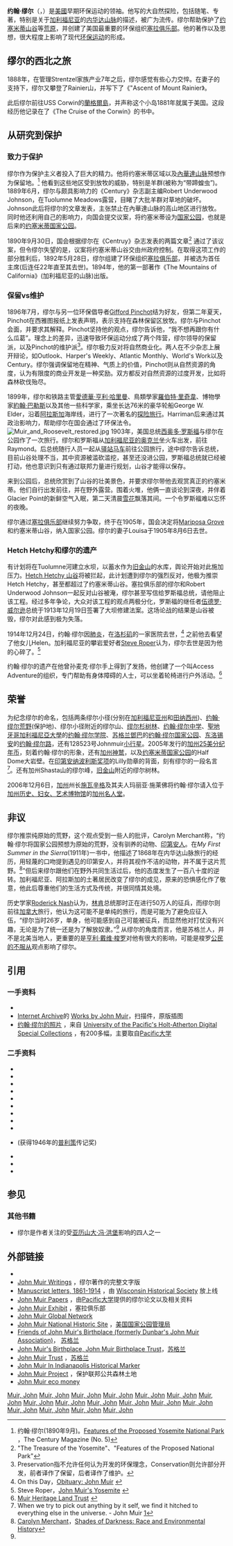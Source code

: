 {{Link style|time=2015-12-13T14:55:26+00:00}}
{{noteTA
|1=zh-cn:约塞米蒂; zh-tw:優勝美地; zh-hk:優勝美地;
}}
{{Infobox Biography
| subject_name   = 約翰·繆爾
| image_name     = John Muir Cane.JPG
| image_size     = 250px
| image_caption  = 约翰·缪尔
| date_of_birth  = {{birth date|1838|4|21}}
| place_of_birth = {{UK}}[[蘇格蘭|蘇格蘭]][[東洛錫安|東洛錫安]][[鄧巴|鄧巴]]
| date_of_death  = {{death date and age|1914|12|24|1838|4|21}}
| place_of_death = {{USA}}[[加州|加州]][[洛杉磯|洛杉磯]]
| occupation     = 環保運動領袖
| alma_mater     = [[威斯康辛大學麥迪遜分校|威斯康辛大學麥迪遜分校]]
| spouse         = Louisa Strentzel{{BD|1880年||1905年|}}
| children       = 兩個女兒
| signature      = John muir signature.svg
}}                                                          
'''约翰·缪尔'''（{{lang-en|John Muir}}，{{bd|1838年|4月21日|1914年|12月24日}}）是[[美國|美國]]早期环保运动的领袖。他写的大自然探险，包括随笔、专著，特别是关于[[加利福尼亚|加利福尼亚]]的[[内华达山脉_(美国)|内华达山脉]]的描述，被广为流传。缪尔帮助保护了[[约塞米蒂山谷|约塞米蒂山谷]]等[[荒原|荒原]]，并创建了美国最重要的环保组织[[塞拉俱乐部|塞拉俱乐部]]。他的著作以及思想，很大程度上影响了现代[[环境保护|环保运动]]的形成。

==缪尔的西北之旅==
1888年，在管理Strentzel家族产业7年之后，缪尔感觉有些心力交悴。在妻子的支持下，缪尔又攀登了Rainier山，并写下了《"Ascent of Mount Rainier》。

此后缪尔前往USS Corwin的[[蘭格爾島|蘭格爾島]]，并声称这个小岛1881年就属于美国。这段经历他记录在了《The Cruise of the Corwin》的书中。

==从研究到保护==
===致力于保护===
缪尔作为保护主义者投入了巨大的精力。他将约塞米蒂区域以及[[內華達山脉|內華達山脉]]预想作为保留地。<ref>约翰·缪尔(1890年9月)。[http://www.yosemite.ca.us/john_muir_writings/features_of_the_proposed_yosemite_national_park/ Features of the Proposed Yosemite National Park] {{Wayback|url=http://www.yosemite.ca.us/john_muir_writings/features_of_the_proposed_yosemite_national_park/ |date=20200617022939 }}，The Century Magazine (No. 5)</ref> 他看到这些地区受到放牧的威胁，特别是羊群(被称为“带蹄蝗虫”)。1889年6月，缪尔与颇具影响力的《Century》杂志副主编Robert Underwood Johnson，在Tuolumne Meadows露营，目睹了大批羊群对草地的破坏。Johnson此后将缪尔的文章发表，主张禁止在內華達山脉的高山地区进行放牧。同时他还利用自己的影响力，向国会提交议案，将约塞米蒂设为[[国家公园|国家公园]]，也就是后来的[[约塞米蒂国家公园|约塞米蒂国家公园]]。

1890年9月30日，国会根据缪尔在《Centruy》杂志发表的两篇文章<ref>"The Treasure of the Yosemite"、"Features of the Proposed National Park"</ref> 通过了该议案，但令缪尔失望的是，议案将约塞米蒂山谷交由州政府控制。在取得这项工作的部分胜利后，1892年5月28日，缪尔组建了环保组织[[塞拉俱乐部|塞拉俱乐部]]，并被选为首任主席(后连任22年直至其去世)。1894年，他的第一部著作《The Mountains of California》(加利福尼亚的山脉)出版。

===保留vs维护===
1896年7月，缪尔与另一位环保倡导者[[:en:Gifford_Pinchot|Gifford Pinchot]]结为好友，但第二年夏天，Pinchot在西雅图报纸上发表声明，表示支持在森林保留区放牧。缪尔与Pinchot会面，并要求其解释。Pinchot坚持他的观点，缪尔告诉他，“我不想再跟你有什么瓜葛”。理念上的差异，迅速导致环保运动分成了两个阵营，缪尔领导的保留派，以及Pinchot的维护派<ref>Preservation指不允许任何认为开发的环保理念，Conservation则允许部分开发，前者译作了保留，后者译作了维护。</ref>。缪尔极力反对将自然商业化。两人在不少杂志上展开辩论，如Outlook、Harper's Weekly、Atlantic Monthly、World's Work以及Century。缪尔强调保留地在精神、气质上的价值，Pinchot则从自然资源的角度，认为有限度的商业开发是一种奖励。双方都反对自然资源的过度开发，比如将森林砍伐殆尽。

1899年，缪尔和铁路主管[[愛德華·亨利·哈里曼|愛德華·亨利·哈里曼]]、鳥類學家[[羅伯特·里奇韋|羅伯特·里奇韋]]、博物學家[[約翰·巴勒斯|約翰·巴勒斯]]以及其他一些科学家，乘坐长达76米的豪华轮船George W. Elder，沿着[[阿拉斯加|阿拉斯加]]海岸线，进行了一次著名的[[:en:Harriman_Alaska_Expedition|探险旅行]]。Harriman后来通过其政治影响力，帮助缪尔在国会通过了环保法令。
[[File:Muir_and_Roosevelt_restored.jpg|thumb]]
1903年，美国总统[[西奥多·罗斯福|西奥多·罗斯福]]与缪尔在公园作了一次旅行。缪尔和罗斯福从[[奥克兰_(加利福尼亚州)|加利福尼亚的奥克兰]]坐火车出发，前往Raymond。后总统随行人员一起从[[驿站马车|驿站马车]]前往公园旅行，途中缪尔告诉总统，目前山谷处理不当，其中资源被滥砍滥挖，甚至还没进公园，罗斯福总统就已经被打动，他也意识到只有通过联邦力量进行规划，山谷才能得以保存。

来到公园后，总统欣赏到了山谷的壮美景色，并要求缪尔带他去观赏真正的约塞米蒂。他们自行出发前往，并在野外露营。围着火堆，他俩一直谈论到深夜，并伴着Glacier Point的新鲜空气入眠，第二天清晨[[雪|雪花]]飘落其间。一个令罗斯福难以忘怀的夜晚。

缪尔通过[[塞拉俱乐部|塞拉俱乐部]]继续努力争取，终于在1905年，国会决定将[[:en:Mariposa_Grove|Mariposa Grove]]和约塞米蒂山谷，纳入国家公园。缪尔的妻子Louisa于1905年8月6日去世。

===Hetch Hetchy和缪尔的遗产===
有计划将在Tuolumne河建立水坝，以蓄水作为[[旧金山|旧金山]]的水库，舆论开始对此施加压力。[[:en:Hetch_Hetchy_Valley|Hetch Hetchy 山谷]]将被拦起，此计划遭到缪尔的强烈反对，他极为推崇Hetch Hetchy，甚至都超过了约塞米蒂山谷。塞拉俱乐部的缪尔和Robert Underwood Johnson一起反对山谷被淹，缪尔甚至写信给罗斯福总统，请他阻止该工程。经过多年争论，大众对该工程的观点两极分化，罗斯福的继任者[[伍德罗·威尔逊|伍德罗·威尔逊]]总统于1913年12月19日签署了大坝修建法案。这场论战的结果是山谷被毁，缪尔对此感到极为失落。

1914年12月24日，约翰·缪尔因[[肺炎|肺炎]]，在[[洛杉矶|洛杉矶]]的一家医院去世，<ref>On this Day，[http://www.nytimes.com/learning/general/onthisday/bday/0421.html Obituary: John Muir] {{Wayback|url=http://www.nytimes.com/learning/general/onthisday/bday/0421.html |date=20171108234043 }}</ref> 之前他去看望了他女儿Helen。加利福尼亚的攀岩爱好者[[:en:Steve_Roper|Steve Roper]]认为，缪尔去世是因为他的心碎了。<ref>Steve Roper，[http://gorp.away.com/gorp/location/ca/yosemite_new2.htm John Muir's Yosemite] {{Wayback|url=http://gorp.away.com/gorp/location/ca/yosemite_new2.htm |date=20080305042520 }}</ref>

约翰·缪尔的遗产在他曾孙麦克·缪尔手上得到了发扬，他创建了一个叫Access Adventure的组织，专门帮助有身体障碍的人士，可以坐着轮椅进行户外活动。<ref>[http://www.muirheritagelandtrust.org/accessadventure.htm Muir Heritage Land Trust] {{webarchive|url=https://web.archive.org/web/20051223000616/http://www.muirheritagelandtrust.org/accessadventure.htm |date=2005-12-23 }}</ref>

==荣誉==

为纪念缪尔的命名，包括两条缪尔小径(分别在[[加利福尼亚州|加利福尼亚州]]和[[田纳西州|田纳西州]])、[[:en:John_Muir_Wilderness|约翰·缪尔荒野]](保护地)、缪尔小径附近的缪尔山、[[:en:Muir_Woods_National_Monument|缪尔杉树林]]、[[:en:John_Muir_High_School_(Pasadena,_California)|约翰·缪尔中学]]、[[聖地牙哥加利福尼亞大學|聖地牙哥加利福尼亞大學]]的[[:en:John_Muir_College|约翰·缪尔学院]]、[[苏格兰|苏格兰]][[鄧巴|鄧巴]]的[[:en:John_Muir_Country_Park|约翰·缪尔国家公园]]、[[东洛锡安|东洛锡安]]的[[:en:John_Muir_Way|约翰·缪尔路]]，还有128523号Johnmuir[[小行星|小行星]]。2005年发行的[[美国50州25美分纪念币|加州25美分纪年币]]，刻着约翰·缪尔的形象，还有[[加州神鹫|加州神鹫]]，以及[[约塞米蒂国家公园|约塞米蒂国家公园]]的Half Dome大岩壁。在[[:en:Indianapolis_Prize|印第安纳波利斯奖项]]的Lilly勋章的背面，刻有缪尔的一段名言<ref>When we try to pick out anything by it self, we find it hitched to everything else in the universe. - John Muir [http://www.indyzoo.com/pdf/LillyMedalBack.jpg]{{dead link|date=2018年1月 |bot=InternetArchiveBot |fix-attempted=yes }}</ref>。还有加州Shasta山的缪尔峰，[[旧金山|旧金山]]附近的缪尔树林。

2006年12月6日，[[加州|加州]]州长[[施瓦辛格|施瓦辛格]]及其夫人玛丽亚·施莱佛将约翰·缪尔请入位于[[:en:The_California_Museum_for_History,_Women_and_the_Arts|加州历史、妇女、艺术博物馆]]的[[:en:California_Hall_of_Fame|加州名人堂]]。

==非议==
缪尔推崇纯原始的荒野，这个观点受到一些人的批评，Carolyn Merchant称，“约翰·缪尔将国家公园预想为原始的荒野，没有驯养的动物、[[印第安人|印第安人]]。在''My First Summer in the Sierra''(1911年)一书中，他描述了1868年在内华达山脉旅行的经历，用轻蔑的口吻提到遇见的印第安人，并将其视作不洁的动物，并不属于这片荒野。<ref name="shades">[[:en:Carolyn_Merchant|Carolyn Merchant]]，[https://web.archive.org/web/20040926013715/http://www.historycooperative.org/journals/eh/8.3/merchant.html Shades of Darkness: Race and Environmental History]</ref>”但后来缪尔跟他们在野外共同生活过后，他的态度发生了一百八十度的逆转。加利福尼亚、阿拉斯加的土著居民改变了缪尔的成见，原来的恐惧感化作了敬意，他此后尊重他们的生活方式及传统，并很同情其处境。

历史学家[[:en:Roderick_Nash|Roderick Nash]]认为，[[林肯|林肯]]总统那时正在进行50万人的征兵，而缪尔则前往[[加拿大|加拿大]]旅行，他认为这可能不是单纯的旅行，而是可能为了避免应征入伍，“缪尔当时26岁，单身，他可能感到自己可能被征兵，而显然他对打仗没有兴趣，无论是为了统一还是为了解放奴隶。”<ref name="shades" /> 从缪尔的角度而言，他是苏格兰人，并不是北美当地人，更重要的是[[亨利·戴维·梭罗|亨利·戴维·梭罗]]对他有很大的影响，可能是梭罗[[公民的不服从|公民的不服从]]观点影响了缪尔。

==引用==
{{reflist}}
===一手资料===
* {{cite book | last = Cronon | first = William, ed. | year = 1997年 | title = John Muir: Nature Writings: The Story of My Boyhood and Youth; My First Summer in the Sierra; The Mountains of California; Stickeen; Essays | publisher = [[:en:Library_of_America|美国图书馆]] | id = ISBN 978-1-883011-24-6}}
*[[Internet_Archive|Internet Archive]]的 [http://www.archive.org/search.php?query=John%20Muir%20AND%20mediatype%3Atexts Works by John Muir]，扫描件，原版插图
*[http://library.pacific.edu/ha/digital/muir/index.asp 约翰·缪尔的照片] {{Wayback|url=http://library.pacific.edu/ha/digital/muir/index.asp |date=20111004081339 }}，来自 [http://library.pacific.edu/ha/digital/index.asp University of the Pacific's Holt-Atherton Digital Special Collections] {{Wayback|url=http://library.pacific.edu/ha/digital/index.asp |date=20100110045759 }}，有200多幅，主要取自[[:en:University_of_the_Pacific_(United_States)|Pacific大学]]

===二手资料=== 
* {{cite book | last = Austin | first = Richard C. | title = Baptized into wilderness: A Christian perspective on John Muir | publisher = Creekside Press| year = 1991}}
* {{cite book | last = Ehrlich | first = Gretel | year = 2000 | title = John Muir: Nature's Visionary | publisher = [[国家地理学会|国家地理学会]] | id = ISBN 978-0-7922-7954-9}}
* {{cite book | last = Fox | first = Stephen | year =1981 | title = John Muir and His Legacy: The American Conservation Movement | url = https://archive.org/details/johnmuirhislegac00foxs | publisher = Little, Brown and Company | id = ISBN 978-0-316-29110-1}}
* {{cite journal | author = Meyer, John M. | year = 1997 | month = | title = Gifford Pinchot, John Muir, and the Boundaries of Politics in American Thought | journal = [[:en:Polity_(disambiguation)|Polity]] | volume = 30 | issue = 2 | pages = 267-284 | id = {{ISSN|0032-3497}}}}
* {{cite book | last = Miller | first = Char | year = 2001 | title = Gifford Pinchot and the Making of Modern Environmentalism | publisher = Island Press | id = ISBN 978-1-55963-822-7}}
* {{cite journal | author = O'Casey, Terrence | date =2006-09-24| title = John Muir: God's Preacher of Creation | journal = Christian Standard | url = http://www.christianstandard.com/articledisplay.asp?id=414 }}{{dead link|date=2018年1月 |bot=InternetArchiveBot |fix-attempted=yes }}
* {{cite journal | author = Smith, Michael B. | title = The Value of a Tree: Public Debates of John Muir and Gifford Pinchot | journal = The Historian | volume = 60 | issue = 4 | pages = 757-778 | id = {{ISSN|0018-2370}}|date=June 1998}}
* {{cite book | last = Turner | first = Fredrick | year = 1985 | title = Rediscovering America, John Muir in His Time and Ours | publisher = [[:en:Viking_Press|Viking Press]] | id = ISBN 978-0-87156-704-8}}
* {{cite book | last = Williams | first = Dennis | year = 2002 | title = God's Wilds: John Muir's Vision of Nature | publisher = Texas A&M University Press |id = ISBN 978-1-58544-143-3}}
* {{cite book | last = Wolfe | first = Linnie Marsh | year = 1945 | title = Son of the Wilderness: The Life of John Muir | publisher = [[:en:University_of_Wisconsin_Press|University of Wisconsin Press]] | id = ISBN 978-0-299-18634-0}} (获得1946年的[[普利策奖|普利策]]传记奖)
* {{cite journal|url=http://www.historycooperative.org/journals/eh/10.1/worster.html |title=John Muir and the Modern Passion for Nature |first=Donald |last=Worster |journal=Environmental History |volume=10(1) |pages=8-19 |year=2005 |date=January 2005 |archiveurl=https://web.archive.org/web/20050313143402/http://www.historycooperative.org/journals/eh/10.1/worster.html |archivedate=2005-03-13 |deadurl=yes }}
* {{cite book | last = Wuerthner | first = George | year = 1994 | title = Yosemite: A Visitor's Companion | url = https://archive.org/details/yosemitevisitors00wuer | publisher = Stackpole Books | pages= [https://archive.org/details/yosemitevisitors00wuer/page/25 25]-37 |id = ISBN 978-0-8117-2598-9}}
* {{cite book | last = Yancey | first = Philip | title = Rumours of Another World: What on Earth Are We Missing? | publisher = Zondervan Publishing Company | page = 24-25 | year = 2004 | url = http://www.lookoutmag.com/pdfs/885.pdf | deadurl = yes | archiveurl = https://web.archive.org/web/20071112080817/http://www.lookoutmag.com/pdfs/885.pdf | archivedate = 2007-11-12 }}

== 参见 ==
===其他书籍===
* {{cite book | last = Sachs | first = Aaron | year = 2006 | title = The Humboldt Current: Nineteenth-Century Exploration and the Roots of American Envionmentalism | url = https://archive.org/details/humboldtcurrentn00sach | publisher = Viking Press | id = ISBN 978-0-670-03775-9}} 缪尔是作者关注的受[[亚历山大·冯·洪堡|亚历山大·冯·洪堡]]影响的四人之一

==外部链接==
{{Commons|John Muir}}
{{Wikiquote|John Muir|约翰·缪尔|en}}
{{Wikisource|Author:John Muir|约翰·缪尔|en}}

*{{gutenberg author|id=John_Muir|name=John Muir}}
*[http://www.yosemite.ca.us/john_muir_writings/ John Muir Writings] {{Wayback|url=http://www.yosemite.ca.us/john_muir_writings/ |date=20210421202109 }}，缪尔著作的完整文字版
*[http://www.wisconsinhistory.org/turningpoints/search.asp?id=1224 Manuscript letters, 1861-1914] {{Wayback|url=http://www.wisconsinhistory.org/turningpoints/search.asp?id=1224 |date=20201114002430 }}，由 [http://www.wisconsinhistory.org Wisconsin Historical Society] {{Wayback|url=http://www.wisconsinhistory.org/ |date=20160408154315 }} 放上线
*[http://library.pacific.edu/ha/muir/index.asp John Muir Papers] {{Wayback|url=http://library.pacific.edu/ha/muir/index.asp |date=20111004080009 }}，由[[:en:University_of_the_Pacific_(United_States)|Pacific大学]]提供的缪尔论文以及相关资料
*[http://www.sierraclub.org/john_muir_exhibit/ John Muir Exhibit] {{Wayback|url=http://www.sierraclub.org/john_muir_exhibit/ |date=20140608214524 }}，塞拉俱乐部
*[http://www.johnmuir.org/ John Muir Global Network] {{Wayback|url=http://www.johnmuir.org/ |date=20210428045418 }}
*[http://www.nps.gov/jomu/ John Muir National Historic Site] {{Wayback|url=http://www.nps.gov/jomu/ |date=20101011190507 }}，[[美国国家公园管理局|美国国家公园管理局]]
*[https://web.archive.org/web/20060929071334/http://www.djma.org.uk/djma/ Friends of John Muir's Birthplace (formerly Dunbar's John Muir Association)]， [[苏格兰|苏格兰]]
*[https://web.archive.org/web/20040523194932/http://californialegacy.org/radio_anthology/scripts/muir.html John Muir's Birthplace, John Muir Birthplace Trust]，[[苏格兰|苏格兰]]
*[http://www.jmt.org/ John Muir Trust] {{Wayback|url=http://www.jmt.org/ |date=20080829111316 }}，[[苏格兰|苏格兰]]
*[http://digital.statelib.lib.in.us/db/markers_display.asp?ID=9 John Muir In Indianapolis Historical Marker]{{dead link|date=2018年1月 |bot=InternetArchiveBot |fix-attempted=yes }}
*[http://www.johnmuirproject.org/ John Muir Project] {{Wayback|url=http://www.johnmuirproject.org/ |date=20210316110213 }}，保护联邦公共森林土地
*[http://earthe.org/m/j/JohnMuir/ John Muir eco money] {{Wayback|url=http://earthe.org/m/j/JohnMuir/ |date=20140829073011 }}
<!-- Do not insert sv:John Muir, as that is a different person ([[John_Muir_(indologist)|John Muir (indologist)]]) -->

{{Authority control}}
[[Category:美国工程师|Muir, John]]
[[Category:美国环保人士|Muir, John]]
[[Category:美国探险家|Muir, John]]
[[Category:美国地理学家|Muir, John]]
[[Category:美国发明家|Muir, John]]
[[Category:美国进步时代|Muir, John]]
[[Category:美國科學家|Muir, John]]
[[Category:美国作家|Muir, John]]
[[Category:美國自然保育人士|Muir, John]]
[[Category:美国博学家|Muir, John]]
[[Category:内华达山脉|Muir, John]]
[[Category:约塞米蒂|Muir, John]]
[[Category:荒野|Muir, John]]
[[Category:东洛锡安人|Muir, John]]
[[Category:苏格兰裔美国人|Muir, John]]
[[Category:1838年出生|Muir, John]]
[[Category:1914年逝世|Muir, John]]